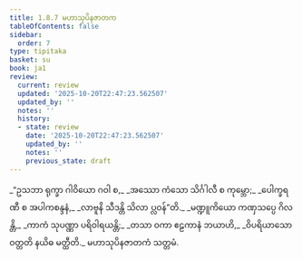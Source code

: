 ```yaml
---
title: 1.8.7 မဟာသုပိနဇာတက
tableOfContents: false
sidebar:
  order: 7
type: tipitaka
basket: su
book: ja1
review:
  current: review
  updated: '2025-10-20T22:47:23.562507'
  updated_by: ''
  notes: ''
  history:
  - state: review
    date: '2025-10-20T22:47:23.562507'
    updated_by: ''
    notes: ''
    previous_state: draft
---
```



<DynamicBreadcrumb />


<ReviewStatus review={frontmatter.review} showDetails={true} />

<HypothesisAnnotation frontmatter={frontmatter} />

<Division number="77" book="ja1" e="ch" v="22" p="18">

<Paragraph number="169" type="verses" book="ja1">
_“ဥသဘာ ရုက္ခာ ဂါဝိယော ဂဝါ စ,_  
_အဿော ကံသော သိင်္ဂါလီ စ ကုမ္ဘော;_  
_ပေါက္ခရဏီ စ အပါကစန္ဒနံ,_  
_လာဗူနိ သီဒန္တိ သိလာ ပ္လဝန်”တိ._  

</Paragraph>

<Paragraph number="170" type="verses" book="ja1">
_မဏ္ဍူကိယော ကဏှသပ္ပေ ဂိလန္တိ,_  
_ကာကံ သုပဏ္ဏာ ပရိဝါရယန္တိ;_  
_တသာ ဝကာ ဧဠကာနံ ဘယာဟိ,_  
_ဝိပရိယာသော ဝတ္တတိ နယိဓ မတ္ထီတိ._  


</Paragraph>
</Division>

<Paragraph number="171" type="center" book="ja1">
မဟာသုပိနဇာတကံ သတ္တမံ.
</Paragraph>